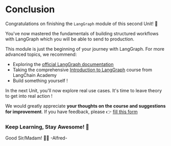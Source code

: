 # Conclusion

Congratulations on finishing the `LangGraph` module of this second Unit! 🥳

You've now mastered the fundamentals of building structured workflows with LangGraph which you will be able to send to production.

This module is just the beginning of your journey with LangGraph. For more advanced topics, we recommend:

- Exploring the [official LangGraph documentation](https://github.com/langchain-ai/langgraph)
- Taking the comprehensive [Introduction to LangGraph](https://academy.langchain.com/courses/intro-to-langgraph) course from LangChain Academy
- Build something yourself !

In the next Unit, you'll now explore real use cases. It's time to leave theory to get into real action !

We would greatly appreciate **your thoughts on the course and suggestions for improvement**. If you have feedback, please 👉 [fill this form](https://docs.google.com/forms/d/e/1FAIpQLSe9VaONn0eglax0uTwi29rIn4tM7H2sYmmybmG5jJNlE5v0xA/viewform?usp=dialog)

### Keep Learning, Stay Awesome! 🤗

Good Sir/Madam! 🎩🦇
-Alfred-